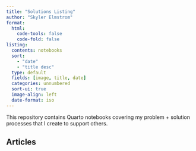 ```yaml
---
title: "Solutions Listing"
author: "Skyler Elmstrom"
format:
  html:
    code-tools: false
    code-fold: false
listing:
  contents: notebooks
  sort:
    - "date"
    - "title desc"
  type: default
  fields: [image, title, date]
  categories: unnumbered
  sort-ui: true
  image-align: left
  date-format: iso
---
```


This repository contains Quarto notebooks covering my problem + solution processes that I create to support others.

## Articles

<!-- # ```{r} -->
<!-- # # List .qmd files inside "notebooks/" folder -->
<!-- # articles <- list.files(path = "notebooks", pattern = "\\.qmd$", full.names = TRUE) -->
<!-- # ``` -->

<!-- # ```{r results='asis'} -->
<!-- # # Generate links -->
<!-- # for (article in articles) { -->
<!-- #   article_name <- gsub("\\.qmd$", "", basename(article)) # Remove extension -->
<!-- #   cat(sprintf("- [%s](%s)\n", article_name, article)) -->
<!-- # } -->
<!-- # ``` -->

